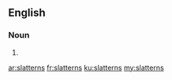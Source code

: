 ==English==

===Noun===
{{head|en|noun plural form}}

# {{plural of|slattern|lang=en}}

[[ar:slatterns]]
[[fr:slatterns]]
[[ku:slatterns]]
[[my:slatterns]]